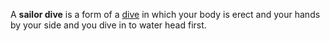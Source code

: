 {{db-nocontext}}
{{uncategorized}}
A '''sailor dive''' is a form of a [[dive]] in which your body is erect and your hands by your side and you dive in to water head first.